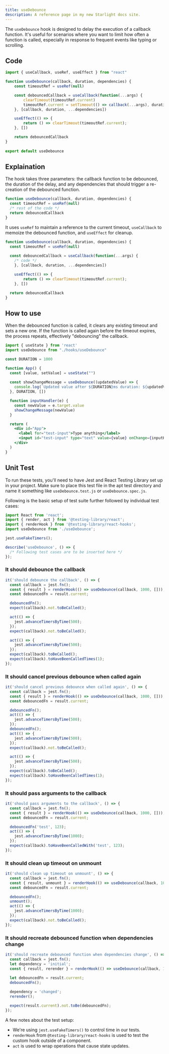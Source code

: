 ```yaml
---
title: useDebounce
description: A reference page in my new Starlight docs site.
---
```



The `useDebounce` hook is designed to delay the execution of a callback function. It's useful for scenarios where you want to limit how often a function is called, especially in response to frequent events like typing or scrolling.

## Code 

```js
import { useCallback, useRef, useEffect } from "react"

function useDebounce(callback, duration, dependencies) {
	const timeoutRef = useRef(null)

	const debouncedCallback = useCallback(function(...args) {
		clearTimeout(timeoutRef.current)
		timeoutRef.current = setTimeout(() => callback(...args), duration)
	}, [callback, duration, ...dependencies])

	useEffect(() => {
		return () => clearTimeout(timeoutRef.current);
	}, [])

	return debouncedCallback
}
	
export default useDebounce
```

## Explaination
The hook takes three parameters: the callback function to be debounced, the duration of the delay, and any dependencies that should trigger a re-creation of the debounced function.
```js {1}
function useDebounce(callback, duration, dependencies) {
  const timeoutRef = useRef(null)
  /* rest of the code */
  return debouncedCallback
}
```

It uses `useRef` to maintain a reference to the current timeout, `useCallback` to memoize the debounced function, and `useEffect` for cleanup. 
```js {2,4,8-10}
function useDebounce(callback, duration, dependencies) {
  const timeoutRef = useRef(null)
  
  const debouncedCallback = useCallback(function(...args) {
    /* code */
	}, [callback, duration, ...dependencies])

	useEffect(() => {
		return () => clearTimeout(timeoutRef.current);
	}, [])

  return debouncedCallback
}
```

## How to use 

When the debounced function is called, it clears any existing timeout and sets a new one. If the function is called again before the timeout expires, the process repeats, effectively "debouncing" the callback.
```jsx {2, 9-11, 15}
import { useState } from 'react'
import useDebounce from "./hooks/useDebounce"

const DURATION = 1000

function App() {
  const [value, setValue] = useState("")
  
  const showChangeMessage = useDebounce((updatedValue) => {
    console.log(`Updated value after ${DURATION}ms duration: ${updatedValue}`)
  }, DURATION, [])

  function inputHandler(e) {
    const newValue = e.target.value
    showChangeMessage(newValue)
  }

  return (
    <div id="App">
      <label for="test-input">Type anything</label>
      <input id="test-input" type="text" value={value} onChange={inputHandler} />
    </div>
  )
}
```

## Unit Test
To run these tests, you'll need to have Jest and React Testing Library set up in your project. Make sure to place this test file in the apt test directory and name it something like `useDebounce.test.js` or `useDebounce.spec.js`.

Following is the basic setup of test suite further followed by individual test cases:
```js
import React from 'react';
import { render, act } from '@testing-library/react';
import { renderHook } from '@testing-library/react-hooks';
import useDebounce from './useDebounce';

jest.useFakeTimers();

describe('useDebounce', () => {
  /* Following test cases are to be inserted here */
});
```
### It should debounce the callback
```js
it('should debounce the callback', () => {
  const callback = jest.fn();
  const { result } = renderHook(() => useDebounce(callback, 1000, []));
  const debouncedFn = result.current;

  debouncedFn();
  expect(callback).not.toBeCalled();

  act(() => {
    jest.advanceTimersByTime(500);
  });
  expect(callback).not.toBeCalled();

  act(() => {
    jest.advanceTimersByTime(500);
  });
  expect(callback).toBeCalled();
  expect(callback).toHaveBeenCalledTimes(1);
});
```

### It should cancel previous debounce when called again
```js
it('should cancel previous debounce when called again', () => {
  const callback = jest.fn();
  const { result } = renderHook(() => useDebounce(callback, 1000, []));
  const debouncedFn = result.current;

  debouncedFn();
  act(() => {
    jest.advanceTimersByTime(500);
  });
  debouncedFn();
  act(() => {
    jest.advanceTimersByTime(500);
  });
  expect(callback).not.toBeCalled();

  act(() => {
    jest.advanceTimersByTime(500);
  });
  expect(callback).toBeCalled();
  expect(callback).toHaveBeenCalledTimes(1);
});
```
### It should pass arguments to the callback
```js
it('should pass arguments to the callback', () => {
  const callback = jest.fn();
  const { result } = renderHook(() => useDebounce(callback, 1000, []));
  const debouncedFn = result.current;

  debouncedFn('test', 123);
  act(() => {
    jest.advanceTimersByTime(1000);
  });
  expect(callback).toHaveBeenCalledWith('test', 123);
});
```

### It should clean up timeout on unmount
```js
it('should clean up timeout on unmount', () => {
  const callback = jest.fn();
  const { result, unmount } = renderHook(() => useDebounce(callback, 1000, []));
  const debouncedFn = result.current;

  debouncedFn();
  unmount();
  act(() => {
    jest.advanceTimersByTime(1000);
  });
  expect(callback).not.toBeCalled();
});
```

### It should recreate debounced function when dependencies change
```js
it('should recreate debounced function when dependencies change', () => {
  const callback = jest.fn();
  let dependency = 'initial';
  const { result, rerender } = renderHook(() => useDebounce(callback, 1000, [dependency]));
  
  let debouncedFn = result.current;
  debouncedFn();

  dependency = 'changed';
  rerender();

  expect(result.current).not.toBe(debouncedFn);
});
```

A few notes about the test setup:
- We're using `jest.useFakeTimers()` to control time in our tests.
- `renderHook` from `@testing-library/react-hooks` is used to test the custom hook outside of a component.
- `act` is used to wrap operations that cause state updates.